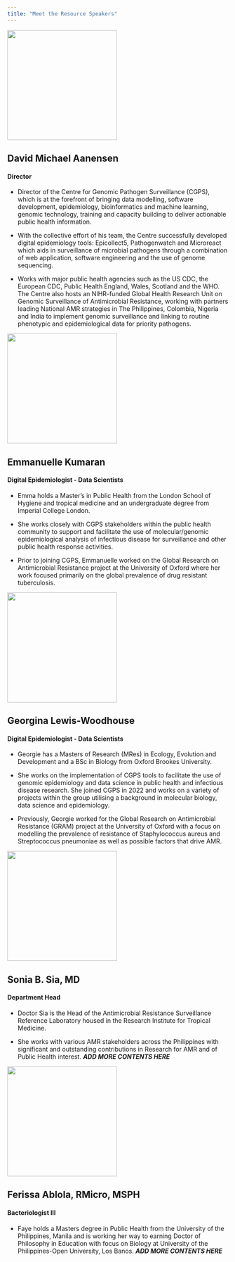 ```yaml
---
title: "Meet the Resource Speakers"
---
```




![](img/david_cgps.jpg){fig-align="center" width="250"}

## **David Michael Aanensen**
#### Director

- Director of the Centre for Genomic Pathogen Surveillance (CGPS), which is at the forefront of bringing data modelling, software development, epidemiology, bioinformatics and machine learning, genomic technology, training and capacity building to deliver actionable public health information. 

- With the collective effort of his team, the Centre successfully developed digital epidemiology tools: Epicollect5, Pathogenwatch and Microreact which aids in surveillance of microbial pathogens through a combination of web application, software engineering and the use of genome sequencing.

- Works with major public health agencies such as the US CDC, the European CDC, Public Health England, Wales, Scotland and the WHO. The Centre also hosts an NIHR-funded Global Health Research Unit on Genomic Surveillance of Antimicrobial Resistance, working with partners leading National AMR strategies in The Philippines, Colombia, Nigeria and India to implement genomic surveillance and linking to routine phenotypic and epidemiological data for priority pathogens. 




![](img/emma_cgps.jpg){fig-align="center" width="250"}

## **Emmanuelle Kumaran**
#### Digital Epidemiologist - Data Scientists

- Emma holds a Master's in Public Health from the London School of Hygiene and tropical medicine and an undergraduate degree from Imperial College London.

- She works closely with CGPS stakeholders within the public health community to support and facilitate the use of molecular/genomic epidemiological analysis of infectious disease for surveillance and other public health response activities. 

- Prior to joining CGPS, Emmanuelle worked on the Global Research on Antimicrobial Resistance project at the University of Oxford where her work focused primarily on the global prevalence of drug resistant tuberculosis.




![](img/georgie_cgps.jpg){fig-align="center" width="250"}

## **Georgina Lewis-Woodhouse**
#### Digital Epidemiologist - Data Scientists

- Georgie has a Masters of Research (MRes) in Ecology, Evolution and Development and a BSc in Biology from Oxford Brookes University.

- She works on the implementation of CGPS tools to facilitate the use of genomic epidemiology and data science in public health and infectious disease research. She joined CGPS in 2022 and works on a variety of projects within the group utilising a background in molecular biology, data science and epidemiology.

- Previously, Georgie worked for the Global Research on Antimicrobial Resistance (GRAM) project at the University of Oxford with a focus on modelling the prevalence of resistance of Staphylococcus aureus and Streptococcus pneumoniae as well as possible factors that drive AMR.




![](img/docsonia_ritm.jpg){fig-align="center" width="250"}

## **Sonia B. Sia, MD**
#### Department Head

- Doctor Sia is the Head of the Antimicrobial Resistance Surveillance Reference Laboratory housed in the Research Institute for Tropical Medicine. 

- She works with various AMR stakeholders across the Philippines with significant and outstanding contributions in Research for AMR and of Public Health interest. ***ADD MORE CONTENTS HERE*** 




![](img/maamfaye_ritm.jpg){fig-align="center" width="250"}

## **Ferissa Ablola, RMicro, MSPH**
#### Bacteriologist III

- Faye holds a Masters degree in Public Health from the University of the Philippines, Manila and is working her way to earning Doctor of Philosophy in Education with focus on Biology at University of the Philippines-Open University, Los Banos. ***ADD MORE CONTENTS HERE*** 
